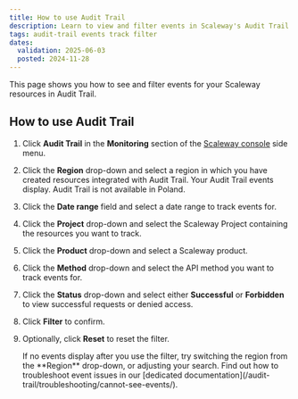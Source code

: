 ```yaml
---
title: How to use Audit Trail
description: Learn to view and filter events in Scaleway's Audit Trail by region, date, project, method, and status for effective resource tracking.
tags: audit-trail events track filter
dates:
  validation: 2025-06-03
  posted: 2024-11-28
---
```


This page shows you how to see and filter events for your Scaleway resources in Audit Trail.

## How to use Audit Trail

1. Click **Audit Trail** in the **Monitoring** section of the [Scaleway console](https://account.scaleway.com/?service=elements) side menu.
2. Click the **Region** drop-down and select a region in which you have created resources integrated with Audit Trail. Your Audit Trail events display.
      <Message type="note">
       Audit Trail is not available in Poland.
      </Message>
3. Click the **Date range** field and select a date range to track events for.
4. Click the **Project** drop-down and select the Scaleway Project containing the resources you want to track.
5. Click the **Product** drop-down and select a Scaleway product.
6. Click the **Method** drop-down and select the API method you want to track events for.
7. Click the **Status** drop-down and select either **Successful** or **Forbidden** to view successful requests or denied access.
8. Click **Filter** to confirm.
9. Optionally, click **Reset** to reset the filter.

    <Message type="tip">
     If no events display after you use the filter, try switching the region from the **Region** drop-down, or adjusting your search. Find out how to troubleshoot event issues in our [dedicated documentation](/audit-trail/troubleshooting/cannot-see-events/).
    </Message>
